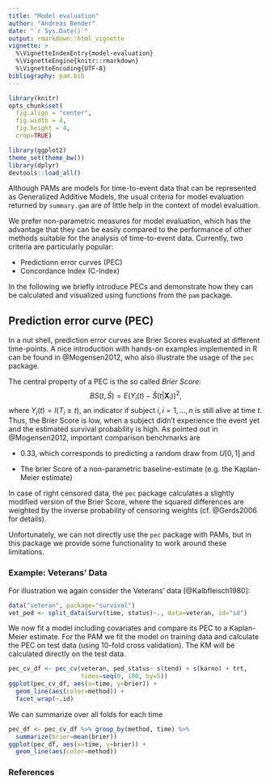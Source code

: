 ```yaml
---
title: "Model evaluation"
author: "Andreas Bender"
date: "`r Sys.Date()`"
output: rmarkdown::html_vignette
vignette: >
  %\VignetteIndexEntry{model-evaluation}
  %\VignetteEngine{knitr::rmarkdown}
  %\VignetteEncoding{UTF-8}
bibliography: pam.bib
---
```


```r
library(knitr)
opts_chunk$set(
  fig.align = "center",
  fig.width = 4, 
  fig.height = 4,
  crop=TRUE)
```


```r
library(ggplot2)
theme_set(theme_bw())
library(dplyr)
devtools::load_all()
```


Although PAMs are models for time-to-event data that can be represented as 
Generalized Additive Models, the usual criteria for model evaluation returned 
by `summary.gam` are of little help in the context of model evaluation. 

We prefer non-parametric measures for model evaluation, which has the advantage 
that they can be easily compared to the performance of other methods suitable 
for the analysis of time-to-event data. Currently, two criteria are particularly 
popular: 

- Predictionn error curves (PEC)
- Concordance Index (C-Index)

In the following we briefly introduce PECs and demonstrate how they can be 
calculated and visualized using functions from the `pam` package.

## Prediction error curve (PEC)
In a nut shell, prediction error curves are Brier Scores evaluated at different 
time-points. A nice introduction with hands-on examples implemented in R can 
be found in @Mogensen2012, who also illustrate the usage of the `pec` package. 


The central property of a PEC is the so called *Brier Score*: 
$$
BS(t, \hat{S}) = E(Y_i(t) - \hat{S}(t|\mathbf{X}_i))^2, 
$$
where $Y_i(t) = I(T_i \geq t)$, an indicator if subject $i, i=1,\ldots,n$ is 
still alive at time $t$. Thus, the Brier Score is low, when a subject didn't 
experience the event yet and the estimated survival probability is high. 
As pointed out in @Mogensen2012, important comparison benchmarks are 
  
  - 0.33, which corresponds to predicting a random draw from $U[0, 1]$ and
  
  - The brier Score of a non-parametric baseline-estimate (e.g. the Kaplan-Meier estimate)
  
In case of right censored data, the `pec` package calculates a slightly modified 
version of the Brier Score, where the squared differences are weighted by the 
inverse probability of censoring weights (cf. @Gerds2006 for details).

Unfortunately, we can not directly use the `pec` package with PAMs, but in this 
package we provide some functionality to work around these limitations. 

### Example: Veterans' Data
For illustration we again consider the Veterans' data [@Kalbfleisch1980]: 

```r
data("veteran", package="survival")
vet_ped <- split_data(Surv(time, status)~., data=veteran, id="id")
```

We now fit a model including covariates and compare its PEC to a Kaplan-Meier 
estimate. For the PAM we fit the model on training data and calculate 
the PEC on test data (using 10-fold cross validation). The KM will be calculated
directly on the test data. 

```r
pec_cv_df <- pec_cv(veteran, ped_status~ s(tend) + s(karno) + trt, 
                    times=seq(0, 100, by=5))
ggplot(pec_cv_df, aes(x=time, y=brier)) + 
  geom_line(aes(color=method)) + 
  facet_wrap(~.id)
```

We can summarize over all folds for each time
```r
pec_df <- pec_cv_df %>% group_by(method, time) %>% 
  summarize(brier=mean(brier))
ggplot(pec_df, aes(x=time, y=brier)) +
  geom_line(aes(color=method))
```


### References